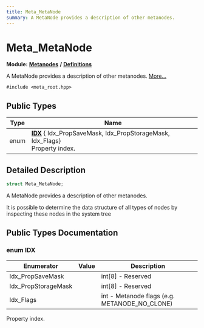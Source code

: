 ```yaml
---
title: Meta_MetaNode
summary: A MetaNode provides a description of other metanodes. 
---
```


# Meta_MetaNode

**Module:** **[Metanodes](../../modules/metanodes/index.mdx)** **/** **[Definitions](../../modules/metanodes/definitions.mdx)**

A MetaNode provides a description of other metanodes.  [More...](#detailed-description)

`#include <meta_root.hpp>`

## Public Types

| Type           | Name           |
| -------------- | -------------- |
| enum| **[IDX](#enum-idx)** { Idx_PropSaveMask, Idx_PropStorageMask, Idx_Flags}<br />Property index.  |

## Detailed Description

```cpp
struct Meta_MetaNode;
```

A MetaNode provides a description of other metanodes. 

It is possible to determine the data structure of all types of nodes by inspecting these nodes in the system tree 

## Public Types Documentation

### enum IDX

| Enumerator | Value | Description |
| ---------- | ----- | ----------- |
| Idx_PropSaveMask | | int[8] - Reserved   |
| Idx_PropStorageMask | | int[8] - Reserved   |
| Idx_Flags | | int - Metanode flags (e.g. METANODE_NO_CLONE)   |

Property index. 

